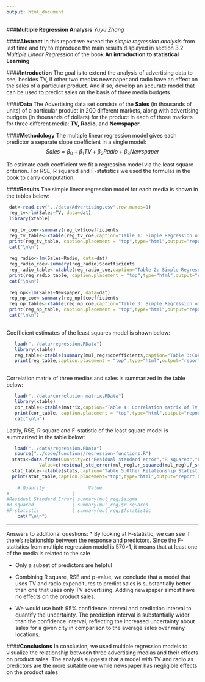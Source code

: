 ```yaml
---
output: html_document
---
```

###**Multiple Regression Analysis** 
  _Yuyu Zhang_

####**Abstract**
In this report we extend the _simple regression analysis_ from last time and try to reproduce the main results displayed in section 3.2 _Multiple Linear Regression_ of the book  **An introduction to statistical Learning **

####**Introduction**
The goal is to extend the analysis of advertising data to see, besides TV, if other two medias newspaper and radio have an effect on the sales of a particular product. And if so, develop an accurate model that can be used to predict sales on the basis of three media budgets. 

####**Data**
The Advertising data set consists of the **Sales** (in thousands of units) of a particular product in 200 different
markets, along with advertising budgets (in thousands of dollars) for the product in each of those markets for
three different media: **TV,** **Radio**, and **Newspaper**.

####**Methodology**
The multiple linear regression model gives each predictor a separate slope coefficient in a single model:
       $$Sales=\beta_0+\beta_1TV+\beta_2Radio+\beta_3Newspaper$$
       
To estimate each coefficient we fit a regression model via the least square criterion.  For RSE, R squared and F-statistics we used the formulas in the book to carry computation.
  
####**Results**
The simple linear regression model for each media is shown in the tables below:
```r
 dat<-read.csv("../data/Advertising.csv",row.names=1)
 reg_tv<-lm(Sales~TV, data=dat)
 library(xtable)
 
 reg_tv_coe<-summary(reg_tv)$coefficients
 reg_tv_table<-xtable(reg_tv_coe,caption="Table 1: Simple Regression of Sales on TV",digits=2,floating=FALSE)
 print(reg_tv_table, caption.placement = "top",type="html",output="report.html")
 cat("\n\n")
 
 reg_radio<-lm(Sales~Radio, data=dat)
 reg_radio_coe<-summary(reg_radio)$coefficients
 reg_radio_table<-xtable(reg_radio_coe,caption="Table 2: Simple Regression of Sales on Radio",digits=2,floating=FALSE)
 print(reg_radio_table, caption.placement = "top",type="html",output="report.html")
 cat("\n\n")
 
 reg_np<-lm(Sales~Newspaper, data=dat)
 reg_np_coe<-summary(reg_np)$coefficients
 reg_np_table<-xtable(reg_np_coe,caption="Table 3: Simple Regression of Sales on Newspaper",digits=2,floating=FALSE)
 print(reg_np_table, caption.placement = "top",type="html",output="report.html")
 cat("\n\n")
 
```

Coefficient estimates of the least squares model is shown below:
```r
   load("../data/regression.RData")
   library(xtable)
   reg_table<-xtable(summary(mul_reg)$coefficients,caption="Table 3:Coefficient estimates of the least squares model",digits=4,floating=FALSE)
   print(reg_table,caption.placement = "top",type="html",output="report.html")
   
```
Correlation matrix of three medias and sales is summarized in the table below:
```r
   load("../data/correlation-matrix.RData")
   library(xtable)
   cor_table<-xtable(matrix,caption="Table 4: Correlation matrix of TV, radio, newspaper and sales",digits=4,floating=FALSE)
   print(cor_table, caption.placement = "top",type="html",output="report.html")
   cat("\n\n")   
```

Lastly, RSE, R square and F-statistic of the least square model is summarized in the table below:
```r
   load("../data/regression.RData")
   source("../code/functions/regression-functions.R")
  stats<-data.frame(Quantity=c("Residual standard error","R squared","F-statistic"),
            Value=c(residual_std_error(mul_reg),r_squared(mul_reg),f_statistic(mul_reg)) )
  stat_table<-xtable(stats,caption="Table 5:Other Relationship Statistics",digits=4,floating=FALSE)
  print(stat_table,caption.placement="top",type="html",output="report.html")
 
    # Quantity                Value
#-----------------------|-------
#Residual Standard Error| summary(mul_reg)$sigma
#R-squared              | summary(mul_reg)$r.squared
#F-statistic            | summary(mul_reg)$fstatistic
    cat("\n\n")
```
<hr>
Answers to additional questions:
* By looking at F-statistic, we can see if there's relationship between the response and predictors. Since the F-statistics from multiple regression model is 570>1, it means that at least one of the media is related to the sale

*  Only a subset of predictors are helpful

*  Combining R square, RSE and p-value, we conclude that a model that uses TV and radio expenditures to
predict sales is substantially better than one that uses only TV advertising. Adding newspaper almost have no effects on the product sales.

* We would use both 95% confidence interval and prediction interval to quantify the uncertainty.  The prediction
interval is substantially wider than the confidence interval, reflecting the increased uncertainty about sales for a given city in comparison to the average sales over many locations.


####**Conclusions**
In conclusion,  we used multiple regression models to visualize the relationship between  three advertising medias and their effects on product sales. The analysis suggests that a model with TV and radio as predictors are the more suitable one while newspaper has negligible effects on the product sales
  
